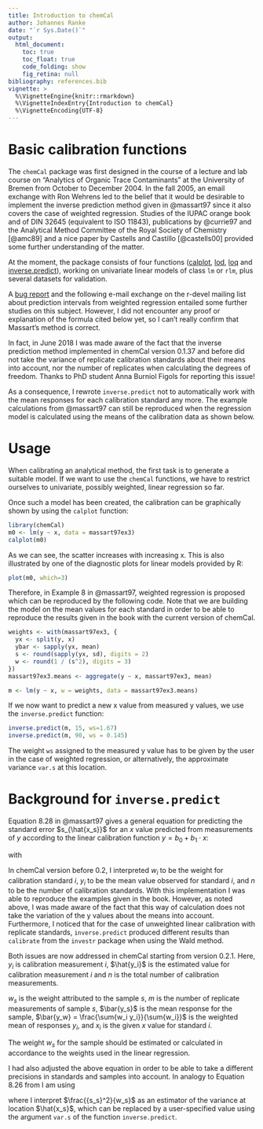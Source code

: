```yaml
---
title: Introduction to chemCal
author: Johannes Ranke
date: "`r Sys.Date()`"
output:
  html_document:
    toc: true
    toc_float: true
    code_folding: show
    fig_retina: null
bibliography: references.bib
vignette: >
  %\VignetteEngine{knitr::rmarkdown}
  %\VignetteIndexEntry{Introduction to chemCal}
  %\VignetteEncoding{UTF-8}
---
```


# Basic calibration functions

The `chemCal` package was first designed in the course of a lecture and lab
course on "Analytics of Organic Trace Contaminants" at the University of Bremen
from October to December 2004. In the fall 2005, an email exchange with
Ron Wehrens led to the belief that it would be desirable to implement the
inverse prediction method given in @massart97 since it also covers the
case of weighted regression. Studies of the IUPAC orange book and of DIN 32645
(equivalent to ISO 11843), publications by @currie97 and the Analytical
Method Committee of the Royal Society of Chemistry [@amc89] and a nice paper by
Castells and Castillo [@castells00] provided some further understanding of the matter.

At the moment, the package consists of four functions 
([calplot](https://pkgdown.jrwb.de/chemCal/reference/calplot.lm.html),
[lod](https://pkgdown.jrwb.de/chemCal/reference/lod.html),
[loq](https://pkgdown.jrwb.de/chemCal/reference/loq.html) and
[inverse.predict](https://pkgdown.jrwb.de/chemCal/reference/inverse.predict.html)),
working on univariate linear models of class `lm` or `rlm`, plus several
datasets for validation.

A [bug report](https://bugs.r-project.org/bugzilla/show_bug.cgi?id=8877)
and the following e-mail exchange on the r-devel mailing list about
prediction intervals from weighted regression entailed some further studies
on this subject. However, I did not encounter any proof or explanation of the
formula cited below yet, so I can't really confirm that Massart's method is correct.

In fact, in June 2018 I was made aware of the fact that the inverse prediction
method implemented in chemCal version 0.1.37 and before did not take the
variance of replicate calibration standards about their means into account, nor
the number of replicates when calculating the degrees of freedom. Thanks to
PhD student Anna Burniol Figols for reporting this issue!

As a consequence, I rewrote `inverse.predict` not to automatically work with
the mean responses for each calibration standard any more. The example
calculations from @massart97 can still be reproduced when the regression model
is calculated using the means of the calibration data as shown below.

# Usage

When calibrating an analytical method, the first task is to generate a suitable
model. If we want to use the `chemCal` functions, we have to restrict
ourselves to univariate, possibly weighted, linear regression so far.

Once such a model has been created, the calibration can be graphically
shown by using the `calplot` function:

```r
library(chemCal)
m0 <- lm(y ~ x, data = massart97ex3)
calplot(m0)
```

As we can see, the scatter increases with increasing x. This is also
illustrated by one of the diagnostic plots for linear models
provided by R:

```r
plot(m0, which=3)
```

Therefore, in Example 8 in @massart97, weighted regression
is proposed which can be reproduced by the following code.
Note that we are building the model on the mean values for
each standard in order to be able to reproduce the results
given in the book with the current version of chemCal.

```r
weights <- with(massart97ex3, {
  yx <- split(y, x)
  ybar <- sapply(yx, mean)
  s <- round(sapply(yx, sd), digits = 2)
  w <- round(1 / (s^2), digits = 3)
})
massart97ex3.means <- aggregate(y ~ x, massart97ex3, mean)

m <- lm(y ~ x, w = weights, data = massart97ex3.means)
```

If we now want to predict a new x value from measured y values,
we use the `inverse.predict` function:

```r
inverse.predict(m, 15, ws=1.67)
inverse.predict(m, 90, ws = 0.145)
```

The weight `ws` assigned to the measured y value has to be
given by the user in the case of weighted regression, or alternatively,
the approximate variance `var.s` at this location.

# Background for `inverse.predict`

Equation 8.28 in @massart97 gives a general equation for predicting the
standard error $s_{\hat{x_s}}$ for an $x$ value predicted from measurements of
$y$ according to the linear calibration function $y = b_0 + b_1 \cdot x$:

\begin{equation}
s_{\hat{x_s}} = \frac{s_e}{b_1} \sqrt{\frac{1}{w_s m} + \frac{1}{\sum{w_i}} +
    \frac{(\bar{y_s} - \bar{y_w})^2 \sum{w_i}}
        {{b_1}^2 \left( \sum{w_i} \sum{w_i {x_i}^2} -
            {\left( \sum{ w_i x_i } \right)}^2 \right) }}
\end{equation}

with

\begin{equation}
s_e = \sqrt{ \frac{\sum w_i (y_i - \hat{y_i})^2}{n - 2}}
\end{equation}

In chemCal version before 0.2, I interpreted $w_i$ to be the weight for
calibration standard $i$, $y_i$ to be the mean value observed for standard $i$,
and $n$ to be the number of calibration standards. With this implementation
I was able to reproduce the examples given in the book. However, as noted above,
I was made aware of the fact that this way of calculation does not take the
variation of the y values about the means into account. Furthermore, I noticed
that for the case of unweighted linear calibration with replicate standards,
`inverse.predict` produced different results than `calibrate` from the
`investr` package when using the Wald method.

Both issues are now addressed in chemCal starting from version 0.2.1. Here,
$y_i$ is calibration measurement $i$, $\hat{y_i}$ is the estimated value for
calibration measurement $i$ and $n$ is the total number of calibration
measurements.

$w_s$ is the weight attributed to the sample $s$, $m$ is the number of
replicate measurements of sample $s$, $\bar{y_s}$ is the mean response for the
sample, $\bar{y_w} = \frac{\sum{w_i y_i}}{\sum{w_i}}$ is the weighted mean of
responses $y_i$, and $x_i$ is the given $x$ value for standard $i$.

The weight $w_s$ for the sample should be estimated or calculated in accordance
to the weights used in the linear regression.

I had also adjusted the above equation in order to be able to take a different
precisions in standards and samples into account. In analogy to Equation 8.26
from \cite{massart97} I am using

\begin{equation}
s_{\hat{x_s}} = \frac{1}{b_1} \sqrt{\frac{{s_s}^2}{w_s m} +
    {s_e}^2 \left( \frac{1}{\sum{w_i}} +
        \frac{(\bar{y_s} - \bar{y_w})^2 \sum{w_i}}
            {{b_1}^2 \left( \sum{w_i} \sum{w_i {x_i}^2} - {\left( \sum{ w_i x_i } \right)}^2 \right) } \right) }
\end{equation}

where I interpret $\frac{{s_s}^2}{w_s}$ as an estimator of the variance at location
$\hat{x_s}$, which can be replaced by a user-specified value using the argument
`var.s` of the function `inverse.predict`.
